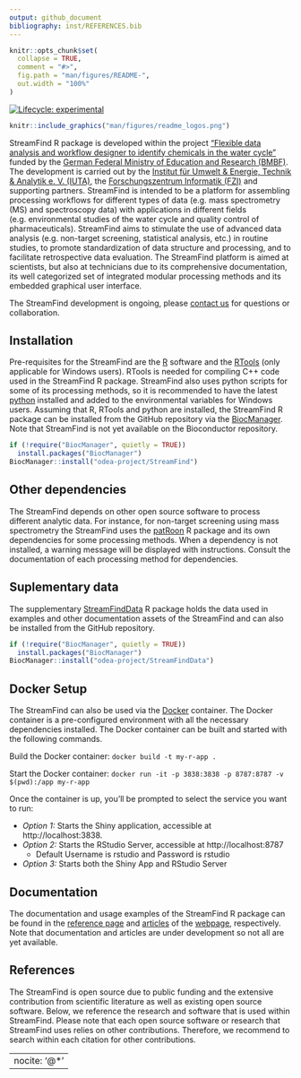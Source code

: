 ```yaml
---
output: github_document
bibliography: inst/REFERENCES.bib
---
```


<!-- README.md is generated from README.Rmd. Please edit that file -->

```r
knitr::opts_chunk$set(
  collapse = TRUE,
  comment = "#>",
  fig.path = "man/figures/README-",
  out.width = "100%"
)
```

<!-- badges: start -->
[![Lifecycle: experimental](https://img.shields.io/badge/lifecycle-experimental-orange.svg)](https://lifecycle.r-lib.org/articles/stages.html#experimental)
<!-- badges: end -->

```r
knitr::include_graphics("man/figures/readme_logos.png")
```

StreamFind R package is developed within the project ["Flexible data analysis and workflow designer to identify chemicals in the water cycle"](https://www.bildung-forschung.digital/digitalezukunft/de/bildung/digital-_und_datenkompetenzen/datenkompetenzen_wissenschaftlichen_nachwuchs/Projekte/stream_find.html) funded by the [German Federal Ministry of Education and Research (BMBF)](https://www.bmbf.de). The development is carried out by the [Institut für Umwelt & Energie, Technik & Analytik e. V. (IUTA)](https://www.iuta.de), the [Forschungszentrum Informatik (FZI)](https://www.fzi.de/) and supporting partners. StreamFind is intended to be a platform for assembling processing workflows for different types of data (e.g. mass spectrometry (MS) and spectroscopy data) with applications in different fields (e.g. environmental studies of the water cycle and quality control of pharmaceuticals). StreamFind aims to stimulate the use of advanced data analysis (e.g. non-target screening, statistical analysis, etc.) in routine studies, to promote standardization of data structure and processing, and to facilitate retrospective data evaluation. The StreamFind platform is aimed at scientists, but also at technicians due to its comprehensive documentation, its well categorized set of integrated modular processing methods and its embedded graphical user interface.

The StreamFind development is ongoing, please [contact us](mailto:cunha@iuta.de) for questions or collaboration.

## Installation

Pre-requisites for the StreamFind are the [R](https://cran.r-project.org/) software and the [RTools](https://cran.r-project.org/bin/windows/Rtools/) (only applicable for Windows users). RTools is needed for compiling C++ code used in the StreamFind R package. StreamFind also uses python scripts for some of its processing methods, so it is recommended to have the latest [python](https://www.python.org/downloads/) installed and added to the environmental variables for Windows users. Assuming that R, RTools and python are installed, the StreamFind R package can be installed from the GitHub repository via the [BiocManager](https://www.bioconductor.org/install/). Note that StreamFind is not yet available on the Bioconductor repository.

```r
if (!require("BiocManager", quietly = TRUE))
  install.packages("BiocManager")
BiocManager::install("odea-project/StreamFind")
```

## Other dependencies

The StreamFind depends on other open source software to process different analytic data. For instance, for non-target screening using mass spectrometry the StreamFind uses the [patRoon](https://github.com/rickhelmus/patRoon) R package and its own dependencies for some processing methods. When a dependency is not installed, a warning message will be displayed with instructions. Consult the documentation of each processing method for dependencies.

## Suplementary data

The supplementary [StreamFindData](https://github.com/odea-project/StreamFindData) R package holds the data used in examples and other documentation assets of the StreamFind and can also be installed from the GitHub repository.

```r
if (!require("BiocManager", quietly = TRUE))
  install.packages("BiocManager")
BiocManager::install("odea-project/StreamFindData")
```

## Docker Setup

The StreamFind can also be used via the [Docker](https://www.docker.com/products/docker-desktop/) container. The Docker container is a pre-configured environment with all the necessary dependencies installed.  The Docker container can be built and started with the following commands.

Build the Docker container:
`docker build -t my-r-app .`

Start the Docker container:
`docker run -it -p 3838:3838 -p 8787:8787 -v $(pwd):/app my-r-app`

Once the container is up, you'll be prompted to select the service you want to run:

- *Option 1:* Starts the Shiny application, accessible at http://localhost:3838.
- *Option 2:* Starts the RStudio Server, accessible at http://localhost:8787
  + Default Username is rstudio and Password is rstudio
- *Option 3:* Starts both the Shiny App and RStudio Server

## Documentation

The documentation and usage examples of the StreamFind R package can be found in the [reference page](https://odea-project.github.io/StreamFind/reference/index.html) and [articles](https://odea-project.github.io/StreamFind/articles/index.html) of the [webpage](https://odea-project.github.io/StreamFind/index.html), respectively. Note that documentation and articles are under development so not all are yet available.

## References

The StreamFind is open source due to public funding and the extensive contribution from scientific literature as well as existing open source software. Below, we reference the research and software that is used within StreamFind. Please note that each open source software or research that StreamFind uses relies on other contributions. Therefore, we recommend to search within each citation for other contributions.
<br>

---
nocite: '@*'
---
